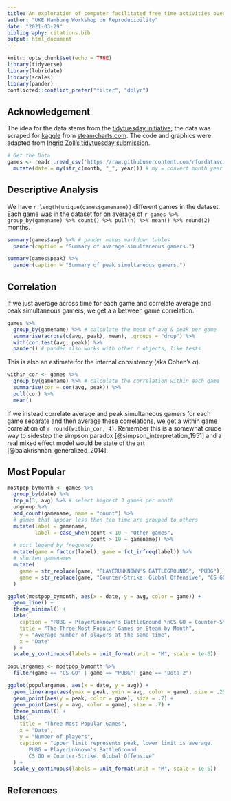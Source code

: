 ```yaml
---
title: An exploration of computer facilitated free time activities over the last decade
author: "UKE Hamburg Workshop on Reproducibility"
date: "2021-03-29"
bibliography: citations.bib
output: html_document
---
```


```r
knitr::opts_chunk$set(echo = TRUE)
library(tidyverse)
library(lubridate)
library(scales)
library(pander)
conflicted::conflict_prefer("filter", "dplyr")
```

## Acknowledgement

The idea for the data stems from the [tidytuesday initiative](https://github.com/rfordatascience/tidytuesday/blob/master/data/2021/2021-03-16/readme.md); the data was scraped for [kaggle](https://www.kaggle.com/michau96/popularity-of-games-on-steam) from [steamcharts.com](https://steamcharts.com/).
The code and graphics were adapted from [Ingrid Zoll's tidytuesday submission](https://itlzoll.netlify.app/post/tidy-tuesday-march-16/).

```r
# Get the Data
games <- readr::read_csv('https://raw.githubusercontent.com/rfordatascience/tidytuesday/master/data/2021/2021-03-16/games.csv') %>% 
  mutate(date = my(str_c(month, "_", year))) # my = convert month year to date
```

## Descriptive Analysis

We have `r length(unique(games$gamename))` different games in the dataset.
Each game was in the dataset for on average of `r games %>% group_by(gamename) %>% count() %>% pull(n) %>% mean() %>% round(2)` months.

```r
summary(games$avg) %>% # pander makes markdown tables
  pander(caption = "Summary of avarage simultaneous gamers.")
```

```r
summary(games$peak) %>% 
  pander(caption = "Summary of peak simultaneous gamers.")
```

## Correlation

If we just average across time for each game and correlate average and peak simultaneous gamers, we get a a between game correlation.

```r
games %>% 
  group_by(gamename) %>% # calculate the mean of avg & peak per game
  summarise(across(c(avg, peak), mean), .groups = "drop") %>% 
  with(cor.test(avg, peak)) %>% 
  pander() # pander also works with other r objects, like tests
```

This is also an estimate for the internal consistency (aka Cohen's α).

```r
within_cor <- games %>% 
  group_by(gamename) %>% # calculate the correlation within each game
  summarise(cor = cor(avg, peak)) %>% 
  pull(cor) %>% 
  mean()
```

If we instead correlate average and peak simultaneous gamers for each game separate and then average these correlations, we get a within game correlation of `r round(within_cor, 4)`. Remember this is a somewhat crude way to sidestep the simpson paradox [@simpson_interpretation_1951] and a real mixed effect model would be state of the art [@balakrishnan_generalized_2014].

## Most Popular

```r
mostpop_bymonth <- games %>%
  group_by(date) %>%
  top_n(3, avg) %>% # select highest 3 games per month
  ungroup %>%
  add_count(gamename, name = "count") %>%
  # games that appear less then ten time are grouped to others
  mutate(label = gamename,
         label = case_when(count < 10 ~ "Other games",
                           count > 10 ~ gamename)) %>%
  # sort legend by frequency
  mutate(game = factor(label), game = fct_infreq(label)) %>%
  # shorten gamenames
  mutate(
    game = str_replace(game, "PLAYERUNKNOWN'S BATTLEGROUNDS", "PUBG"),
    game = str_replace(game, "Counter-Strike: Global Offensive", "CS GO")
  )
```

```r
ggplot(mostpop_bymonth, aes(x = date, y = avg, color = game)) +
  geom_line() +
  theme_minimal() +
  labs(
    caption = "PUBG = PlayerUnknown's BattleGround \nCS GO = Counter-Strike: Global Offensive",
    title = "The Three Most Popular Games on Steam by Month",
    y = "Average number of players at the same time",
    x = "Date"
  ) +
  scale_y_continuous(labels = unit_format(unit = "M", scale = 1e-6))
```

```r
populargames <- mostpop_bymonth %>%
  filter(game == "CS GO" | game == "PUBG"| game == "Dota 2")
```

```r
ggplot(populargames, aes(x = date, y = avg)) +
  geom_linerange(aes(ymax = peak, ymin = avg, color = game), size = .25) +
  geom_point(aes(y = peak, color = game), size = .7) +
  geom_point(aes(y = avg, color = game), size = .7) +
  theme_minimal() +
  labs(
    title = "Three Most Popular Games",
    x = "Date",
    y = "Number of players",
    caption = "Upper limit represents peak, lower limit is average.
       PUBG = PlayerUnknown's BattleGround
       CS GO = Counter-Strike: Global Offensive"
  ) +
  scale_y_continuous(labels = unit_format(unit = "M", scale = 1e-6))
```

## References
